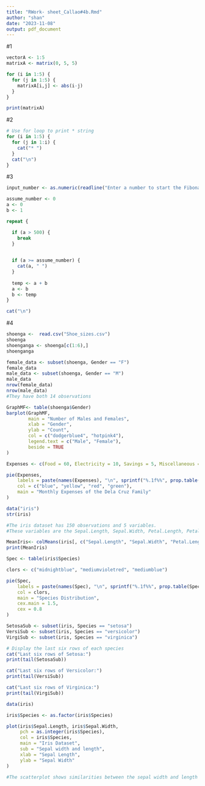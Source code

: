 ```yaml
---
title: "RWork- sheet_Callao#4b.Rmd"
author: "shan"
date: "2023-11-08"
output: pdf_document
---
```


#1
``` r
vectorA <- 1:5
matrixA <- matrix(0, 5, 5)

for (i in 1:5) {
  for (j in 1:5) {
    matrixA[i,j] <- abs(i-j)
  }
}

print(matrixA)
```

#2
``` r
# Use for loop to print * string
for (i in 1:5) {
  for (j in 1:i) {
    cat("* ")
  }
  cat("\n")
}
```

#3
``` r
input_number <- as.numeric(readline("Enter a number to start the Fibonacci sequence: "))

assume_number <- 0
a <- 0
b <- 1

repeat {

  if (a > 500) {
    break
  }
  

  if (a >= assume_number) {
    cat(a, " ")
  }
  
  temp <- a + b
  a <- b
  b <- temp
}

cat("\n")

```

#4
``` r
shoenga <-  read.csv("Shoe_sizes.csv")
shoenga
shoenganga <- shoenga[c(1:6),]
shoenganga
```

``` r
female_data <- subset(shoenga, Gender == "F")
female_data
male_data <- subset(shoenga, Gender == "M")
male_data
nrow(female_data)
nrow(male_data)
#They have both 14 observations
```

``` r
GraphMF<- table(shoenga$Gender)
barplot(GraphMF,
        main = "Number of Males and Females",
        xlab = "Gender",
        ylab = "Count",
        col = c("dodgerblue4", "hotpink4"),
        legend.text = c("Male", "Female"),
        beside = TRUE
)
```


```r
Expenses <- c(Food = 60, Electricity = 10, Savings = 5, Miscellaneous = 25)

pie(Expenses,
    labels = paste(names(Expenses), "\n", sprintf("%.1f%%", prop.table(Expenses) * 100)),
    col = c("blue", "yellow", "red", "green"),  
    main = "Monthly Expenses of the Dela Cruz Family"
)
```

```r

data("iris")
str(iris)

#The iris dataset has 150 observations and 5 variables.
#These variables are the Sepal.Length, Sepal.Width, Petal.Length, Petal.Width, and Species.
```
``` r
MeanIris<- colMeans(iris[, c("Sepal.Length", "Sepal.Width", "Petal.Length", "Petal.Width")])
print(MeanIris)
```


```r
Spec <- table(iris$Species)

clors <- c("midnightblue", "mediumvioletred", "mediumblue")

pie(Spec,
    labels = paste(names(Spec), "\n", sprintf("%.1f%%", prop.table(Spec) * 100)),
    col = clors,
    main = "Species Distribution",
    cex.main = 1.5,
    cex = 0.8      
)
```

``` r
SetosaSub <- subset(iris, Species == "setosa")
VersiSub <- subset(iris, Species == "versicolor")
VirgiSub <- subset(iris, Species == "virginica")

# Display the last six rows of each species
cat("Last six rows of Setosa:")
print(tail(SetosaSub))

cat("Last six rows of Versicolor:")
print(tail(VersiSub))

cat("Last six rows of Virginica:")
print(tail(VirgiSub))
```

``` r

data(iris)

iris$Species <- as.factor(iris$Species)

plot(iris$Sepal.Length, iris$Sepal.Width,
     pch = as.integer(iris$Species),
     col = iris$Species,
     main = "Iris Dataset",
     sub = "Sepal width and length",
     xlab = "Sepal Length",
     ylab = "Sepal Width"
)
```

``` r
#The scatterplot shows similarities between the sepal width and length ranging from 5.5 to 7.0
```

